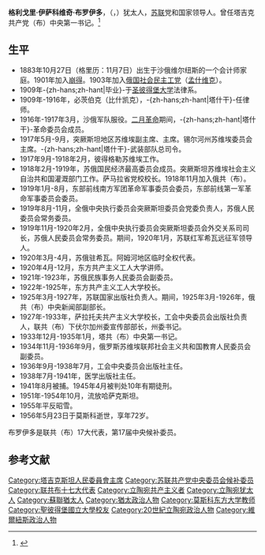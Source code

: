 {{Multiple issues|
{{Missing information|1=生平|time=2021-02-12T03:43:38+00:00}}
{{Refimprove|time=2021-02-12T03:43:38+00:00}}
}}
{{Infobox officeholder
|original_name  = Григорий Исаакович Бройдо 
|name           = 格利戈里·伊萨科维奇·布罗伊多
|image          = Grigori Broido-1.jpg
|office2         = [[塔吉克共产党|塔吉克共产党]]中央第一书记
|term_start2     = 1933年12月25日
|term_end2       = 1935年1月3日
|predecessor2    = [[米尔扎-达乌德·巴吉尔奥卢·侯赛因诺夫|米尔扎-达乌德·巴吉尔奥卢·侯赛因诺夫]]
|successor2      = [[苏伦·康斯坦丁诺维奇·沙敦兹|苏伦·康斯坦丁诺维奇·沙敦兹]]
|birth_date     = {{OldStyleDate|1883年|11月7日|10月27日}}
|birth_place    = {{flag|Russian Empire}}[[维尔纽斯|维尔纽斯]]
|death_date     = {{Death date and age|1956|5|23|1883|11|7}}
|death_place    = {{URS}}[[莫斯科|莫斯科]]
|party          = [[苏联共产党|苏联共产党]]
|nationality   = {{flag|Russian Empire}}（1883－1917）<br>{{flag|Russian SFSR|1918}}（1917-1922）<br>{{URS}}（1922－1956）
|occupation     =  政治活动家
}}
'''格利戈里·伊萨科维奇·布罗伊多'''，（{{lang-ru|'''Григорий Исаакович Бройдо '''}}，{{bd|1883年|10月27日（格里历：11月7日）|1956年|5月23日}}）犹太人，[[苏联|苏联]]党和国家领导人。曾任塔吉克共产党（布）中央第一书记。<ref>{{Cite web|title=Справочник по истории Коммунистической партии и Советского Союза 1898 - 1991|url=http://knowbysight.info/BBB/01580.asp|access-date=2021-02-11|archive-date=2021-09-25|archive-url=https://web.archive.org/web/20210925063317/http://www.knowbysight.info/BBB/01580.asp|dead-url=no}}</ref>

== 生平 ==
* 1883年10月27日（格里历：11月7日）出生于沙俄维尔纽斯的一个会计师家庭。1901年加入[[崩得|崩得]]。1903年加入[[俄国社会民主工党|俄国社会民主工党]]（[[孟什维克|孟什维克]]）。
* 1909年-{zh-hans;zh-hant|毕业}-于[[圣彼得堡大学|圣彼得堡大学]]法律系。
* 1909年-1916年，必茨伯克（比什凯克），-{zh-hans;zh-hant|塔什干}-任律师。
* 1916年-1917年3月，沙俄军队服役。[[二月革命|二月革命]]期间，-{zh-hans;zh-hant|塔什干}-革命委员会成员。
* 1917年5月-9月，突厥斯坦地区苏维埃副主席、主席。锡尔河州苏维埃委员会主席。-{zh-hans;zh-hant|塔什干}-武装部队总司令。
* 1917年9月-1918年2月，彼得格勒苏维埃工作。
* 1918年2月-1919年，苏俄国民经济最高委员会成员。突厥斯坦苏维埃社会主义自治共和国灌溉部门工作。萨马拉省党校校长。1918年11月加入俄共（布）。
* 1919年1月-8月，东部前线南方军团革命军事委员会委员，东部前线第一军革命军事委员会委员。
* 1919年8月-11月，全俄中央执行委员会突厥斯坦委员会党委负责人，苏俄人民委员会常务委员。
* 1919年11月-1920年2月，全俄中央执行委员会突厥斯坦委员会外交关系司司长，苏俄人民委员会常务委员。期间，1920年1月，苏联红军希瓦远征军领导人。
* 1920年3月-4月，苏俄驻希瓦。阿姆河地区临时全权代表。
* 1920年4月-12月，东方共产主义工人大学讲师。
* 1921年-1923年，苏俄民族事务人民委员会副委员。
* 1922年-1925年，东方共产主义工人大学校长。
* 1925年3月-1927年，苏联国家出版社负责人。期间，1925年3月-1926年，俄共（布）中央新闻部副部长。
* 1927年-1933年，萨拉托夫共产主义大学校长，工会中央委员会出版社负责人，联共（布）下伏尔加州委宣传部部长，州委书记。
* 1933年12月-1935年1月，塔共（布）中央第一书记。
* 1934年11月-1936年9月，俄罗斯苏维埃联邦社会主义共和国教育人民委员会副委员。
* 1936年9月-1938年7月，工会中央委员会出版社主任。
* 1938年7月-1941年，医学出版社主任。
* 1941年8月被捕。1945年4月被判处10年有期徒刑。
* 1951年-1954年10月，流放哈萨克斯坦。
* 1955年平反昭雪。
* 1956年5月23日于莫斯科逝世，享年72岁。
布罗伊多是联共（布）17大代表，第17届中央候补委员。

== 参考文献 ==
{{Reflist}}

{{Authority control}}
{{DEFAULTSORT:Broydo, Grigory}}
[[Category:塔吉克斯坦人民委員會主席|Category:塔吉克斯坦人民委員會主席]]
[[Category:苏联共产党中央委员会候补委员|Category:苏联共产党中央委员会候补委员]]
[[Category:联共布十七大代表|Category:联共布十七大代表]]
[[Category:立陶宛共产主义者|Category:立陶宛共产主义者]]
[[Category:立陶宛犹太人|Category:立陶宛犹太人]]
[[Category:蘇聯猶太人|Category:蘇聯猶太人]]
[[Category:猶太政治人物|Category:猶太政治人物]]
[[Category:莫斯科东方大学教师|Category:莫斯科东方大学教师]]
[[Category:聖彼得堡國立大學校友|Category:聖彼得堡國立大學校友]]
[[Category:20世紀立陶宛政治人物|Category:20世紀立陶宛政治人物]]
[[Category:維爾紐斯政治人物|Category:維爾紐斯政治人物]]